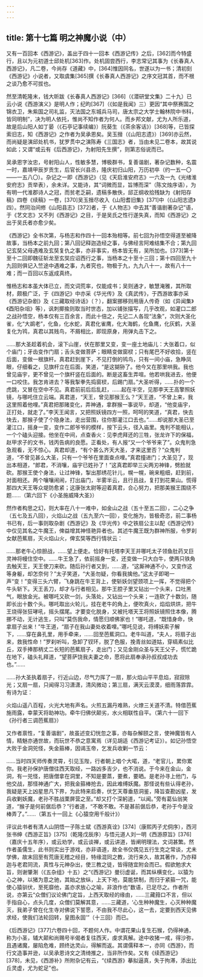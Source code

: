 ```yaml
---
---
---
```

title: 第十七篇 明之神魔小说（中）
---




又有一百回本《西游记》，盖出于四十一回本《西游记传》之后，[362]而今特盛行，且以为元初道士邱处机[363]作。处机固尝西行，李志常记其事为《长春真人西游记》，凡二卷，今尚存《道藏》中，[364]惟因同名，世遂以为一书；清初刻《西游记》小说者，又取虞集[365]撰《长春真人西游记》之序文冠其首，而不根之谈乃愈不可拔也。

然至清乾隆末，钱大昕跋《长春真人西游记》[366]（《潜研堂文集》二十九）已云小说《西游演义》是明人作；纪昀[367]（《如是我闻》三）更因“其中祭赛国之锦衣卫，朱紫国之司礼监，灭法国之东城兵马司，唐太宗之大学士翰林院中书科，皆同明制”，决为明人依托，惟尚不知作者为何人。而乡邦文献，尤为人所乐道，故是后山阳人如丁晏（《石亭记事续编》）阮葵生（《茶余客话》）[368]等，已皆探索旧志，知《西游记》之作者为吴承恩矣。吴玉搢（《山阳志遗》）[369]亦云然，而尚疑是演邱处机书，犹罗贯中之演陈寿《三国志》者，当由未见二卷本，故其说如此；又谓“或云有《后西游记》，为射阳先生撰”，则第志俗说而已。

吴承恩字汝忠，号射阳山人，性敏多慧，博极群书，复善谐剧，著杂记数种，名震一时，嘉靖甲辰岁贡生，后官长兴县丞，隆庆初归山阳，万历初卒（约一五一〇——一五八〇）。杂记之一即《西游记》（见《天启淮安府志》一六及一九《光绪淮安府志》贡举表），余未详。又能诗，其“词微而显，旨博而深”（陈文烛序语），为有明一代淮郡诗人之冠，而贫老乏嗣，遗稿多散佚，邱正纲收拾残缺为《射阳存稿》四卷《续稿》一卷，[370]吴玉搢尽收入《山阳耆旧集》[371]中（《山阳志遗》四）。然同治间修《山阳县志》[372]者，于《人物志》中去其“善谐剧著杂记”语，于《艺文志》又不列《西游记》之目，于是吴氏之性行遂失真，而知《西游记》之出于吴氏者亦愈少矣。

《西游记》全书次第，与杨志和作四十一回本殆相等。前七回为孙悟空得道至被降故事，当杨本之前九回；第八回记释迦造经之事，与佛经言阿难结集不合；第九回记玄奘父母遇难及玄奘复仇之事，亦非事实，杨本皆无有，吴所加也。[373]第十至十二回即魏征斩龙至玄奘应诏西行之事，当杨本之十至十三回；第十四回至九十九回则俱记入竺途中遇难之事，九者究也，物极于九，九九八十一，故有八十一难；而一百回以东返成真终。

惟杨志和本虽大体已立，而文词荒率，仅能成书；吴则通才，敏慧淹雅，其所取材，颇极广泛，于《四游记》中亦采《华光传》及《真武传》，于西游故事亦采《西游记杂剧》及《三藏取经诗话》（？），翻案挪移则用唐人传奇（如《异闻集》《酉阳杂俎》等），讽刺揶揄则取当时世态，加以铺张描写，几乎改观，如灌口二郎之战孙悟空，杨本仅有三百余言，而此十倍之，先记二人各现“法象”，次则大圣化雀，化“大鹚老”，化鱼，化水蛇，真君化雀鹰，化大海鹤，化鱼鹰，化灰鹤，大圣复化为鸨，真君以其贱鸟，不屑相比，即现原身，用弹丸击下之。

……那大圣趁着机会，滚下山崖，伏在那里又变，变一座土地庙儿：大张着口，似个庙门；牙齿变作门扇；舌头变做菩萨；眼睛变做窗棂；只有尾巴不好收拾，竖在后面，变做一根旗杆。真君赶到崖下，不见打倒的鸨鸟，只有一间小庙，急睁凤眼，仔细看之，见旗杆立在后面，笑道，“是这猢狲了。他今又在那里哄我。我也曾见庙宇，更不曾见一个旗杆竖在后面的。断是这畜生弄喧。他若哄我进去，他便一口咬住。我怎肯进去？等我掣拳先捣窗棂，后踢门扇。”大圣听得，……扑的一个虎跳，又冒在空中不见。真君前前后后乱赶，……起在半空，见那李天王高擎照妖镜，与哪吒住立云端。真君道，“天王，曾见那猴王么？”天王道，“不曾上来，我这里照着他哩。”真君把那赌变化，弄神通，拿群猴一事说毕，却道，“他变庙宇，正打处，就走了。”李天王闻言，又把照妖镜四方一照，呵呵的笑道，“真君，快去快去，那猴子使了个隐身法，走出营围，往你那灌江口去也。”……却说那大圣已至灌江口，摇身一变，变作二郎爷爷的模样，按下云头，径入庙里。鬼判不能相认，一个个磕头迎接。他坐在中间，点查香火：见李虎拜还的三牲，张龙许下的保福，赵甲求子的文书，钱丙告病的良愿。正看处，有人报“又一个爷爷来了”。众鬼判急急观看，无不惊心。真君却道，“有个甚么齐天大圣，才来这里否？”众鬼判道，“不曾见甚么大圣，只有一个爷爷在里面查点哩。”真君撞进门；大圣见了，现出本相道，“郎君，不消嚷，庙宇已姓孙了！”这真君即举三尖两刃神锋，劈脸就砍。那猴王使个身法，让过神锋，掣出那绣花针儿，幌一幌，碗来粗细，赶到前，对面相还。两个嚷嚷闹闹，打出庙门，半雾半云，且行且战，复打到花果山。慌得那四大天王等众堤防愈紧；这康张太尉等迎着真君，合心努力，把那美猴王围绕不题……（第六回下《小圣施威降大圣》）

然作者构思之幻，则大率在八十一难中，如金山之战（五十至五二回），二心之争（五七及五八回），火焰山之战（五九至六一回），变化施为，皆极奇恣，前二事杨书已有，后一事则取杂剧《西游记》及《华光传》中之铁扇公主以配《西游记传》中仅见其名之牛魔王，俾益增其神怪艳异者也。其述牛魔王既为群神所服，令罗刹女献芭蕉扇，灭火焰山火，俾玄奘等西行情状云：

……那老牛心惊胆战，……望上便走。恰好有托塔李天王并哪吒太子领鱼肚药叉巨灵神将幔住空中。……牛王急了，依前摇身一变，还变做一只大白牛，使两只铁角去触天王，天王使刀来砍。随后孙行者又到，……道，“这厮神通不小，又变作这等身躯，却怎奈何？”太子笑道，“大圣勿疑，你看我擒他。”这太子即喝一声“变！”变得三头六臂，飞身跳在牛王背上，使斩妖剑望颈项上一挥，不觉得把个牛头斩下。天王丢刀，却才与行者相见。那牛王腔子里又钻出一个头来，口吐黑气，眼放金光。被哪吒又砍一剑，头落处，又钻出一个头来；一连砍了十数剑，随即长出十数个头。哪吒取出火轮儿，挂在老牛的角上，便吹真火，焰焰烘烘，把牛王烧得张狂哮吼，摇头摆尾。才要变化脱身，又被托塔天王将照妖镜照住本像，腾挪不动，无计逃生，只叫“莫伤我命，情愿归顺佛家也！”哪吒道，“既惜身命，快拿扇子出来！”牛王道，“扇子在我山妻处收着哩。”哪吒见说，将缚妖索子解下，……穿在鼻孔里，用手牵来，……回至芭蕉洞口。老牛叫道，“夫人，将扇子出来，救我性命！”罗刹听叫，急卸了钗环，脱了色服，挽青丝如道姑，穿缟素似比丘，双手捧那柄丈二长短的芭蕉扇子，走出门；又见金刚众圣与天王父子，慌忙跪在地下，磕头礼拜道，“望菩萨饶我夫妻之命，愿将此扇奉承孙叔叔成功去也。”……

……孙大圣执着扇子，行近山边，尽气力挥了一扇，那火焰山平平息焰，寂寂除光；又扇一扇，只闻得习习潇潇，清风微动；第三扇，满天云漠漠，细雨落霏霏。有诗为证：

火焰山遥八百程，火光大地有声名。火煎五漏丹难熟，火燎三关道不清。特借芭蕉施雨露，幸蒙天将助神功。牵牛归佛伏颠劣，水火相联性自平。（第六十一回下《孙行者三调芭蕉扇》）

又作者禀性，“复善谐剧”，故虽述变幻恍忽之事，亦每杂解颐之言，使神魔皆有人情，精魅亦通世故，而玩世不恭之意寓焉（详见胡适《西游记考证》）。如记孙悟空大败于金洞兕怪，失金箍棒，因谒玉帝，乞发兵收剿一节云：

……当时四天师传奏灵霄，引见玉陛，行者朝上唱个大喏，道，“老官儿，累你累你。我老孙保护唐僧往西天取经，一路凶多吉少，也不消说。于今来在金山，金洞，有一兕怪，把唐僧拿在洞里，不知是要蒸，要煮，要晒。是老孙寻上他门，与他交战，那怪神通广大，把我金箍棒抢去，因此难缚妖魔。那怪说有些认得老孙，我疑是天上凶星思凡下界，为此特来启奏，伏乞天尊垂慈洞鉴，降旨查勘凶星，发兵收剿妖魔，老孙不胜战栗屏营之至。”却又打个深躬道，“以闻。”旁有葛仙翁笑道，“猴子是何前倨后恭？”行者道，“不敢不敢。不是甚前倨后恭，老孙于今是没棒弄了。”……（第五十一回上《心猿空用千般计》）

评议此书者有清人山阴悟一子陈士斌《西游真诠》[374]（康熙丙子尤侗序），西河张书绅《西游正旨》[375]（乾隆戊辰序）与悟元道人刘一明《西游原旨》[376]（嘉庆十五年序），或云劝学，或云谈禅，或云讲道，皆阐明理法，文词甚繁。然作者虽儒生，此书则实出于游戏，亦非语道，故全书仅偶见五行生克之常谈，尤未学佛，故末回至有荒唐无稽之经目，特缘混同之教，流行来久，故其著作，乃亦释迦与老君同流，真性与元神杂出，使三教之徒，皆得随宜附会而已。假欲勉求大旨，则谢肇淛（《五杂组》十五）之“《西游记》曼衍虚诞，而其纵横变化，以猿为心之神，以猪为意之驰，其始之放纵，上天下地，莫能禁制，而归于紧箍一咒，能使心猿驯伏，至死靡他，盖亦求放心之喻，非浪作也”数语，已足尽之。作者所说，亦第云“众僧们议论佛门定旨，上西天取经的缘由，……三藏箝口不言，但以手指自心，点头几度，众僧们莫解其意，……三藏道，‘心生种种魔生，心灭种种魔灭，我弟子曾在化生寺对佛说下誓愿，不由我不尽此心，这一去，定要到西天见佛求经，使我们法轮回转，皇图永固’”（十三回）而已。

《后西游记》[377]六卷四十回，不题何人作。中谓花果山复生石猴，仍得神通，称为小圣，辅大颠和尚赐号半偈者复往西天，虔求真解。途中收猪一戒，得沙弥，且遇诸魔，屡陷危难，顾终达灵山，得解而返。其谓儒释本一，亦同《西游》，而行文造事并逊，以吴承恩诗文之清绮推之，当非所作矣。又有《续西游记》[378]，未见，《西游补》所附杂记有云，“《续西游》摹拟逼真，失于拘滞，添出比丘灵虚，尤为蛇足”也。
